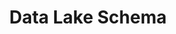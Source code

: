 ---
id: "sd_tf_hard_014"
questionType: "TRUE_FALSE"
title: "Data Lake Schema"
statement: "Data lakes enforce strict schema validation before data ingestion."
difficulty: "HARD"
category: "System Design"
correctAnswer: false
explanation: "Data lakes allow schema-on-read, not schema-on-write."
---